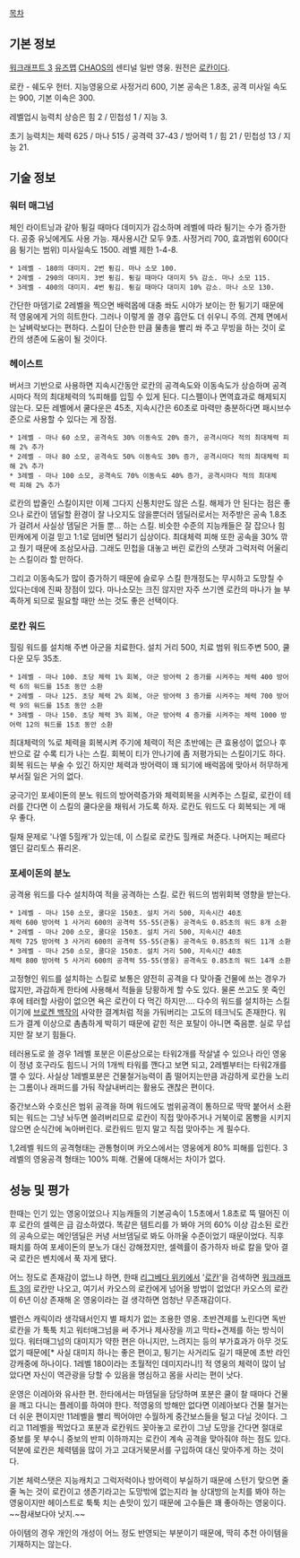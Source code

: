 [[목차]]
== 기본 정보 ==
[[워크래프트 3]] [[유즈맵]] [[CHAOS]]의 센티널 일반 영웅. 원전은 [[로칸]]이다.

로칸 - 쉐도우 헌터. 지능영웅으로 사정거리 600, 기본 공속은 1.8초, 공격 미사일 속도는 900, 기본 이속은 300.

레벨업시 능력치 상승은 힘 2 / 민첩성 1 / 지능 3.

초기 능력치는 체력 625 / 마나 515 / 공격력 37-43 / 방어력 1 / 힘 21 / 민첩성 13 / 지능 21.

== 기술 정보 ==
=== 워터 매그넘 ===
체인 라이트닝과 같아 튕길 때마다 데미지가 감소하며 레벨에 따라 튕기는 수가 증가한다. 공중 유닛에게도 사용 가능. 재사용시간 모두 9초. 사정거리 700, 효과범위 600(다음 튕기는 범위) 미사일속도 1500. 레벨 제한 1-4-8.

 * 1레벨 - 180의 대미지. 2번 튕김. 마나 소모 100.
 * 2레벨 - 290의 대미지. 3번 튕김. 튕길 때마다 대미지 5% 감소. 마나 소모 115.
 * 3레벨 - 400의 대미지. 4번 튕김. 튕길 때마다 대미지 10% 감소. 마나 소모 130.

간단한 마뎀기로 2레벨을 찍으면 배럭몹에 대충 쏴도 시야가 보이는 한 튕기기 때문에 적 영웅에게 거의 히트한다. 그러나 이렇게 쏠 경우 흡안도 더 쉬우니 주의. 견제 면에서는 날벼락보다는 편하다. 스킬이 단순한 만큼 물총을 빨리 쏴 주고 무빙을 하는 것이 로칸의 생존에 도움이 될 것이다.

=== 헤이스트 ===
버서크 기반으로 사용하면 지속시간동안 로칸의 공격속도와 이동속도가 상승하며 공격시마다 적의 최대체력의 %피해를 입힐 수 있게 된다. 디스펠이나 면역효과로 해제되지 않는다. 모든 레벨에서 쿨다운은 45초, 지속시간은 60초로 마력만 충분하다면 패시브수준으로 사용할 수 있다는 게 장점.

 * 1레벨 - 마나 60 소모, 공격속도 30% 이동속도 20% 증가, 공격시마다 적의 최대체력 피해 2% 추가
 * 2레벨 - 마나 80 소모, 공격속도 50% 이동속도 30% 증가, 공격시마다 적의 최대체력 피해 2% 추가
 * 3레벨 - 마나 100 소모, 공격속도 70% 이동속도 40% 증가, 공격시마다 적의 최대체력 피해 2% 추가

로칸의 밥줄인 스킬이지만 이제 그다지 신통치만도 않은 스킬. 해제가 안 된다는 점은 좋으나 로칸이 뎀딜할 환경이 잘 나오지도 않을뿐더러 뎀딜러로서는 저주받은 공속 1.8초가 걸려서 사실상 뎀딜은 거들 뿐... 하는 스킬. 비슷한 수준의 지능캐들은 잘 잡으나 힘민캐에게 이걸 믿고 1:1로 덤비면 털리기 십상이다. 최대체력 피해 또한 공속을 30% 깎고 줬기 때문에 조삼모사급. 그래도 민첩을 대놓고 버린 로칸의 스탯과 그럭저럭 어울리는 스킬이라 할 만하다.

그리고 이동속도가 많이 증가하기 때문에 슬로우 스킬 한개정도는 무시하고 도망칠 수 있다는데에 진짜 장점이 있다. 마나소모는 크진 않지만 자주 쓰기엔 로칸의 마나가 늘 부족하게 되므로 필요할 때만 쓰는 것도 좋은 선택이다.

=== 로칸 워드 ===
힐링 워드를 설치해 주변 아군을 치료한다. 설치 거리 500, 치료 범위 워드주변 500, 쿨다운 모두 35초.

 * 1레벨 - 마나 100. 초당 체력 1% 회복, 아군 방어력 2 증가를 시켜주는 체력 400 방어력 6의 워드를 15초 동안 소환
 * 2레벨 - 마나 125. 초당 체력 2% 회복, 아군 방어력 3 증가를 시켜주는 체력 700 방어력 9의 워드를 15초 동안 소환
 * 3레벨 - 마나 150. 초당 체력 3% 회복, 아군 방어력 4 증가를 시켜주는 체력 1000 방어력 12의 워드를 15초 동안 소환

최대체력의 %로 체력을 회복시켜 주기에 체력이 적은 초반에는 큰 효용성이 없으나 후반으로 갈 수록 티가 나는 스킬. 회복이 티가 안나기에 좀 저평가되는 스킬이기도 하다. 회복 워드는 부술 수 있긴 하지만 체력과 방어력이 꽤 되기에 배럭몹에 맞아서 허무하게 부서질 일은 거의 없다.

궁극기인 포세이돈의 분노 워드의 방어력증가와 체력회복을 시켜주는 스킬로, 로칸이 테러를 간다면 이 스킬의 쿨다운을 채워서 가도록 하자. 로칸도 워드도 다 회복되는 게 매우 좋다.

릴채 문제로 '나엘 5힐캐'가 있는데, 이 스킬로 로칸도 힐캐로 쳐준다. 나머지는 페르다 엘딘 갈리토스 퓨리온.

=== 포세이돈의 분노 ===
공격용 워드를 다수 설치하여 적을 공격하는 스킬. 로칸 워드의 범위회복 영향을 받는다.

 * 1레벨 - 마나 150 소모, 쿨다운 150초. 설치 거리 500, 지속시간 40초
 체력 600 방어력 1 사거리 600의 공격력 55-55(관통) 공격속도 0.85초의 워드 8개 소환 
 * 2레벨 - 마나 200 소모, 쿨다운 150초. 설치 거리 500, 지속시간 40초
 체력 725 방어력 3 사거리 600의 공격력 55-55(관통) 공격속도 0.85초의 워드 11개 소환
 * 3레벨 - 마나 250 소모, 쿨다운 150초. 설치 거리 500, 지속시간 40초
 체력 800 방어력 5 사거리 600의 공격력 55-55(영웅) 공격속도 0.85초의 워드 14개 소환

고정형인 워드를 설치하는 스킬로 보통은 얌전히 공격을 다 맞아줄 건물에 쓰는 경우가 많지만, 과감하게 한타에 사용해서 적들을 당황하게 할 수도 있다. 물론 쓰고도 못 죽인후에 테러할 사람이 없으면 욕은 로칸이 다 먹긴 하지만.... 다수의 워드를 설치하는 스킬이기에 [[브로켄 백작]]의 사악한 결계처럼 적을 가둬버리는 고도의 테크닉도 존재한다. 워드가 결계 이상으로 촘촘하게 박히기 때문에 같힌 적은 포탈이 아니면 죽음뿐. 실로 무섭지만 잘 보기 힘들다. 

테러용도로 쓸 경우 1레벨 포분은 이론상으로는 타워2개를 작살낼 수 있으나 라인 영웅이 정녕 호구라도 힘드니 거의 1개씩 타워를 깬다고 보면 되고, 2레벨부터는 타워2개를 깰 수 있다. 사실상 1레벨포분은 건물철거능력이 좀 떨어지는만큼 과감하게 로칸을 노리는 그롬이나 래퍼드를 가둬 작살내버리는 활용도 괜찮은 편이다. 

중간보스와 수호신은 범위 공격을 하며 워드에도 범위공격이 통하므로 딱딱 붙어서 소환되는 워드는 그냥 놔두면 쓸려버리므로 로칸이 직접 맞아주거나 거북이로 몸빵을 시키지 않으면 순식간에 녹아버린다. 로칸워드 믿지 말고 직접 맞아주는 게 필수다.

1,2레벨 워드의 공격형태는 관통형이며 카오스에서는 영웅에게 80% 피해를 입힌다. 3레벨의 영웅공격 형태는 100% 피해. 건물에 대해서는 차이가 없다.

== 성능 및 평가 ==
한때는 인기 있는 영웅이었으나 지능캐들의 기본공속이 1.5초에서 1.8초로 뚝 떨어진 이후 로칸의 셀렉은 급 감소하였다. 똑같은 템트리를 가 봐야 거의 60% 이상 감소된 로칸의 공속으로는 메인뎀딜은 커녕 서브뎀딜로 봐도 아까울 수준이었기 때문이었다. 직후 패치를 하여 포세이돈의 분노가 대신 강해졌지만, 셀렉률이 증가하자 바로 칼을 맞아 결국 로칸은 벤치에서 푹 자게 됐다.

어느 정도로 존재감이 없느냐 하면, 한때 [[리그베다 위키]]에서 '[[로칸]]'을 검색하면 [[워크래프트 3]]의 로칸만 나오고, 여기서 카오스의 로칸에게 넘어올 방법이 없었다! 카오스의 로칸이 6년 이상 존재해 온 영웅이라는 걸 생각하면 엄청난 무존재감이다.

밸런스 캐릭이라 생각돼서인지 별 패치가 없는 조용한 영웅. 초반견제를 노린다면 독반로칸을 가 툭툭 치고 워터매그넘을 써 주거나 제사장을 끼고 막타+견제를 하는 방식이 있다. 워터매그넘의 대미지가 약한 편은 아니지만, 느려지는 등의 부가효과가 아무 것도 없기 때문에[* 사실 대미지 하나는 좋은 편이고, 튕기는 사거리도 길기 때문에 초반 라인 강캐중에 하나이다. 1레벨 180이라는 초월적인 데미지라니!] 적 영웅의 체력이 많이 남았다면 자신이 역관광을 당할 수 있음을 명심하고 몸을 사리는 편이 낫다.

운영은 이레아와 유사한 편. 한타에서는 마뎀딜을 담당하며 포분은 쿨이 찰 때마다 건물을 깨고 다니는 플레이를 하여야 한다. 적영웅의 방해만 없다면 이레아보다 건물 철거는 더 쉬운 편이지만 11레벨을 빨리 찍어야만 수월하게 중간보스들을 털고 다닐 것이다. 그리고 11레벨을 찍었다고 포분과 로칸워드 꽂아놓고 로칸이 그냥 도망을 간다면 절대로 중보를 못 부수니 중보의 반피 이하까지는 로칸이 계속 공격을 맞아줘야 하는 점도 있다. 덕분에 로칸은 체력템을 많이 가고 고대거북문서를 구입하여 대신 맞아주게 하는 것이다.

기본 체력스탯은 지능캐치고 그럭저럭이나 방어력이 부실하기 때문에 스턴기 맞으면 줄줄 녹는 것이 로칸이고 생존기라고는 도망밖에 없는지라 늘 상대방의 눈치를 봐야 하는 영웅이지만 헤이스트로 툭툭 치는 손맛이 있기 때문에 고수들은 꽤 좋아하는 영웅이다. ~~참새보다야 낫지.~~

아이템의 경우 개인의 개성이 어느 정도 반영되는 부분이기 때문에, 딱히 추천 아이템을 기재하지는 않는다.
